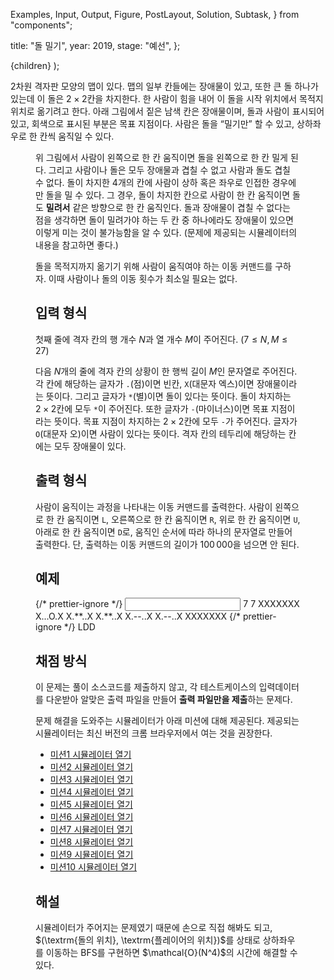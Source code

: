   Examples,
  Input,
  Output,
  Figure,
  PostLayout,
  Solution,
  Subtask,
} from "components";

  title: "돌 밀기",
  year: 2019,
  stage: "예선",
};

  <PostLayout meta={meta}>{children}</PostLayout>
);

$2$차원 격자판 모양의 맵이 있다. 맵의 일부 칸들에는 장애물이 있고, 또한 큰 돌 하나가 있는데 이 돌은 $2\times 2$칸을 차지한다. 한 사람이 힘을 내어 이 돌을 시작 위치에서 목적지 위치로 옮기려고 한다. 아래 그림에서 짙은 남색 칸은 장애물이며, 돌과 사람이 표시되어 있고, 회색으로 표시된 부분은 목표 지점이다. 사람은 돌을 “밀기만” 할 수 있고, 상하좌우로 한 칸씩 움직일 수 있다.

<Figure src="/2019/block1.jpg" alt="" />

위 그림에서 사람이 왼쪽으로 한 칸 움직이면 돌을 왼쪽으로 한 칸 밀게 된다. 그리고 사람이나 돌은 모두 장애물과 겹칠 수 없고 사람과 돌도 겹칠 수 없다. 돌이 차지한 $4$개의 칸에 사람이 상하 혹은 좌우로 인접한 경우에만 돌을 밀 수 있다. 그 경우, 돌이 차지한 칸으로 사람이 한 칸 움직이면 돌도 **밀려서** 같은 방향으로 한 칸 움직인다. 돌과 장애물이 겹칠 수 없다는 점을 생각하면 돌이 밀려가야 하는 두 칸 중 하나에라도 장애물이 있으면 이렇게 미는 것이 불가능함을 알 수 있다. (문제에 제공되는 시뮬레이터의 내용을 참고하면 좋다.)

돌을 목적지까지 옮기기 위해 사람이 움직여야 하는 이동 커맨드를 구하자. 이때 사람이나 돌의 이동 횟수가 최소일 필요는 없다.

## 입력 형식

첫째 줄에 격자 칸의 행 개수 $N$과 열 개수 $M$이 주어진다. ($7 \le N, M \le 27$)

다음 $N$개의 줄에 격자 칸의 상황이 한 행씩 길이 $M$인 문자열로 주어진다. 각 칸에 해당하는 글자가 `.`(점)이면 빈칸, `X`(대문자 엑스)이면 장애물이라는 뜻이다. 그리고 글자가 `*`(별)이면 돌이 있다는 뜻이다. 돌이 차지하는 $2\times 2$칸에 모두 `*`이 주어진다. 또한 글자가 `-`(마이너스)이면 목표 지점이라는 뜻이다. 목표 지점이 차지하는 $2\times 2$칸에 모두 `-`가 주어진다. 글자가 `O`(대문자 오)이면 사람이 있다는 뜻이다. 격자 칸의 테두리에 해당하는 칸에는 모두 장애물이 있다.

## 출력 형식

사람이 움직이는 과정을 나타내는 이동 커맨드를 출력한다. 사람이 왼쪽으로 한 칸 움직이면 `L`, 오른쪽으로 한 칸 움직이면 `R`, 위로 한 칸 움직이면 `U`, 아래로 한 칸 움직이면 `D`로, 움직인 순서에 따라 하나의 문자열로 만들어 출력한다. 단, 출력하는 이동 커맨드의 길이가 $100\,000$을 넘으면 안 된다.

## 예제

<Examples>
  {/* prettier-ignore */}
  <Input>
    7 7
    XXXXXXX
    X...O.X
    X.**..X
    X.**..X
    X.--..X
    X.--..X
    XXXXXXX
  </Input>
  {/* prettier-ignore */}
  <Output>
    LDD
  </Output>
</Examples>

## 채점 방식

이 문제는 풀이 소스코드를 제출하지 않고, 각 테스트케이스의 입력데이터를 다운받아 알맞은 출력 파일을 만들어 **출력 파일만을 제출**하는 문제다.

문제 해결을 도와주는 시뮬레이터가 아래 미션에 대해 제공된다. 제공되는 시뮬레이터는 최신 버전의 크롬 브라우저에서 여는 것을 권장한다.

- [미션1 시뮬레이터 열기](http://nypc2019.s3-website.ap-northeast-2.amazonaws.com/d80c285dad42354e/?subtask=1)
- [미션2 시뮬레이터 열기](http://nypc2019.s3-website.ap-northeast-2.amazonaws.com/d80c285dad42354e/?subtask=2)
- [미션3 시뮬레이터 열기](http://nypc2019.s3-website.ap-northeast-2.amazonaws.com/d80c285dad42354e/?subtask=3)
- [미션4 시뮬레이터 열기](http://nypc2019.s3-website.ap-northeast-2.amazonaws.com/d80c285dad42354e/?subtask=4)
- [미션5 시뮬레이터 열기](http://nypc2019.s3-website.ap-northeast-2.amazonaws.com/d80c285dad42354e/?subtask=5)
- [미션6 시뮬레이터 열기](http://nypc2019.s3-website.ap-northeast-2.amazonaws.com/d80c285dad42354e/?subtask=6)
- [미션7 시뮬레이터 열기](http://nypc2019.s3-website.ap-northeast-2.amazonaws.com/d80c285dad42354e/?subtask=7)
- [미션8 시뮬레이터 열기](http://nypc2019.s3-website.ap-northeast-2.amazonaws.com/d80c285dad42354e/?subtask=8)
- [미션9 시뮬레이터 열기](http://nypc2019.s3-website.ap-northeast-2.amazonaws.com/d80c285dad42354e/?subtask=9)
- [미션10 시뮬레이터 열기](http://nypc2019.s3-website.ap-northeast-2.amazonaws.com/d80c285dad42354e/?subtask=10)

## 해설

<Solution>
  시뮬레이터가 주어지는 문제였기 때문에 손으로 직접 해봐도 되고, $(\textrm{돌의 위치},
  \textrm{플레이어의 위치})$를 상태로 상하좌우를 이동하는 BFS를 구현하면 $\mathcal{O}(N^4)$의 시간에
  해결할 수 있다.
</Solution>
